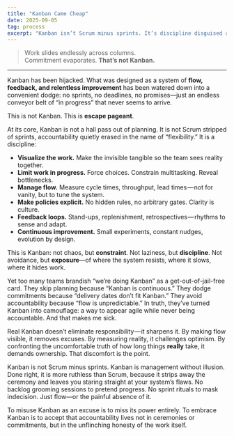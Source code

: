 ```yaml
---
title: "Kanban Came Cheap"
date: 2025-09-05
tag: process
excerpt: "Kanban isn’t Scrum minus sprints. It’s discipline disguised as flow — and too often, abused as an excuse."
---
```


  
> Work slides endlessly across columns.  
> Commitment evaporates. 
> **That’s not Kanban.**

---

Kanban has been hijacked. What was designed as a system of **flow, feedback, and relentless improvement** has been watered down into a convenient dodge: no sprints, no deadlines, no promises—just an endless conveyor belt of “in progress” that never seems to arrive.

This is not Kanban. This is **escape pageant**.

At its core, Kanban is not a hall pass out of planning. It is not Scrum stripped of sprints, accountability quietly erased in the name of “flexibility.” It is a discipline:

- **Visualize the work.** Make the invisible tangible so the team sees reality together.
- **Limit work in progress.** Force choices. Constrain multitasking. Reveal bottlenecks.
- **Manage flow.** Measure cycle times, throughput, lead times — not for vanity, but to tune the system.
- **Make policies explicit.** No hidden rules, no arbitrary gates. Clarity is culture.
- **Feedback loops.** Stand-ups, replenishment, retrospectives — rhythms to sense and adapt.
- **Continuous improvement.** Small experiments, constant nudges, evolution by design.

This is Kanban: not chaos, but **constraint**. Not laziness, but **discipline**. Not avoidance, but **exposure**—of where the system resists, where it slows, where it hides work.

Yet too many teams brandish “we’re doing Kanban” as a get-out-of-jail-free card. They skip planning because “Kanban is continuous.” They dodge commitments because “delivery dates don’t fit Kanban.” They avoid accountability because “flow is unpredictable.” In truth, they’ve turned Kanban into camouflage: a way to appear agile while never being accountable. And that makes me sick.

Real Kanban doesn’t eliminate responsibility — it sharpens it. By making flow visible, it removes excuses. By measuring reality, it challenges optimism. By confronting the uncomfortable truth of how long things **really** take, it demands ownership. That discomfort is the point.

Kanban is not Scrum minus sprints. Kanban is management without illusion. Done right, it is more ruthless than Scrum, because it strips away the ceremony and leaves you staring straight at your system’s flaws. No backlog grooming sessions to pretend progress. No sprint rituals to mask indecision. Just flow—or the painful absence of it.

To misuse Kanban as an excuse is to miss its power entirely. To embrace Kanban is to accept that accountability lives not in ceremonies or commitments, but in the unflinching honesty of the work itself.
